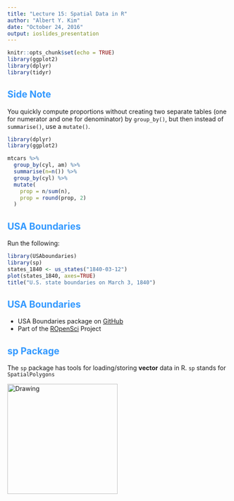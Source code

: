 ```yaml
---
title: "Lecture 15: Spatial Data in R"
author: "Albert Y. Kim"
date: "October 24, 2016"
output: ioslides_presentation
---
```


<style>
h2 { 
 color: #3399ff;		
}
h3 { 
 color: #3399ff;		
}
slides > slide.backdrop {
  background: white;
}
</style>

```r
knitr::opts_chunk$set(echo = TRUE)
library(ggplot2)
library(dplyr)
library(tidyr)
```




## Side Note

You quickly compute proportions without creating two separate tables (one 
for numerator and one for denominator) by `group_by()`, but then instead of 
`summarise()`, use a `mutate()`.

```r
library(dplyr)
library(ggplot2)

mtcars %>% 
  group_by(cyl, am) %>% 
  summarise(n=n()) %>% 
  group_by(cyl) %>% 
  mutate(
    prop = n/sum(n),
    prop = round(prop, 2)
  )
```



## USA Boundaries

Run the following:

```r
library(USAboundaries)
library(sp)
states_1840 <- us_states("1840-03-12")
plot(states_1840, axes=TRUE)
title("U.S. state boundaries on March 3, 1840")
```



## USA Boundaries

* USA Boundaries package on [GitHub](https://github.com/ropensci/USAboundaries)
* Part of the [ROpenSci](http://ropensci.org/) Project




## sp Package

The `sp` package has tools for loading/storing **vector** data in R. `sp` stands for `SpatialPolygons`

<img src="sp.jpg" alt="Drawing" style="width: 250px;"/>



